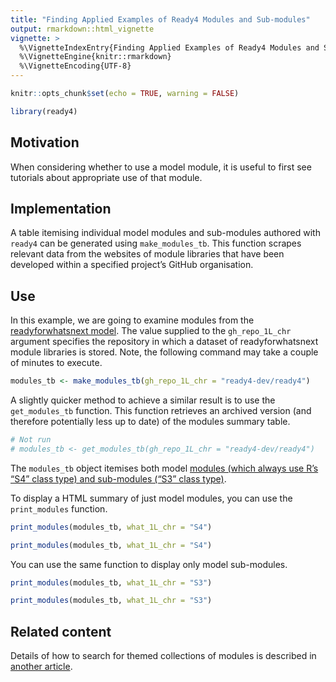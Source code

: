 ```yaml
---
title: "Finding Applied Examples of Ready4 Modules and Sub-modules"
output: rmarkdown::html_vignette
vignette: >
  %\VignetteIndexEntry{Finding Applied Examples of Ready4 Modules and Sub-modules}
  %\VignetteEngine{knitr::rmarkdown}
  %\VignetteEncoding{UTF-8}
---
```


```r
knitr::opts_chunk$set(echo = TRUE, warning = FALSE)
```

```r
library(ready4)
```

## Motivation
When considering whether to use a model module, it is useful to first see tutorials about appropriate use of that module. 

## Implementation
A table itemising individual model modules and sub-modules authored with `ready4` can be generated using `make_modules_tb`. This function scrapes relevant data from the websites of module libraries that have been developed within a specified project's GitHub organisation.

## Use
In this example, we are going to examine modules from the [readyforwhatsnext model](https://readyforwhatsnext.org/). The value supplied to the `gh_repo_1L_chr` argument specifies the repository in which a dataset of readyforwhatsnext module libraries is stored. Note, the following command may take a couple of minutes to execute.

```r
modules_tb <- make_modules_tb(gh_repo_1L_chr = "ready4-dev/ready4")
```

A slightly quicker method to achieve a similar result is to use the `get_modules_tb` function. This function retrieves an archived version (and therefore potentially less up to date) of the modules summary table.

```r
# Not run
# modules_tb <- get_modules_tb(gh_repo_1L_chr = "ready4-dev/ready4")
```

The `modules_tb` object itemises both model [modules (which always use R's "S4" class type) and sub-modules ("S3" class type)](https://www.ready4-dev.com/docs/tutorials/develop-models/modularity/). 

To display a HTML summary of just model modules, you can use the `print_modules` function. 

```r
print_modules(modules_tb, what_1L_chr = "S4")
```

```r
print_modules(modules_tb, what_1L_chr = "S4")
```

You can use the same function to display only model sub-modules.

```r
print_modules(modules_tb, what_1L_chr = "S3")
```

```r
print_modules(modules_tb, what_1L_chr = "S3")
```

## Related content
Details of how to search for themed collections of modules is described in [another article](https://www.ready4-dev.com/docs/tutorials/use-models/finding-modules/collections/). 
